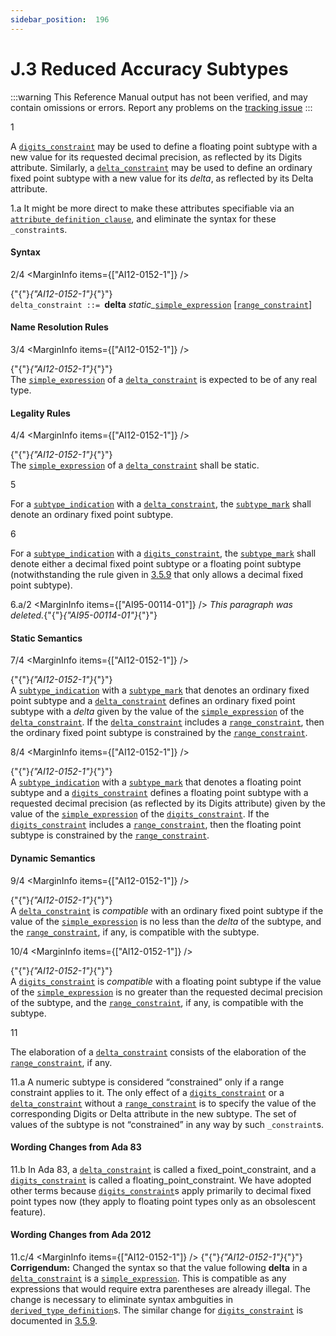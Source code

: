 ```yaml
---
sidebar_position:  196
---
```


# J.3 Reduced Accuracy Subtypes

:::warning
This Reference Manual output has not been verified,
and may contain omissions or errors.
Report any problems on the [tracking issue](https://github.com/ada-lang-io/ada-lang-io/issues/20)
:::


<MarginText>1</MarginText>
<p>A <code><a href="../AA-3/AA-3.5#S0050">digits_constraint</a></code> may be used to define a floating point subtype with a new value for its requested decimal precision, as reflected by its Digits attribute. Similarly, a <code><a href="../AA-J/AA-J.3#S0367">delta_constraint</a></code> may be used to define an ordinary fixed point subtype with a new value for its <em>delta</em>, as reflected by its Delta attribute. <br /></p>

<MarginText>1.a</MarginText>
<Admonition type="aarm" aarm="discussion" title="Discussion: ">
<strong></strong>It might be more direct to make these attributes specifiable via an <code><a href="../AA-13/AA-13.3#S0349">attribute_definition_clause</a></code>, and eliminate the syntax for these <code>_constraint</code>s. <br /></Admonition>


#### Syntax

<MarginText>2/4</MarginText>
<MarginInfo items={["AI12-0152-1"]} />

<CodeBlock>
{"{"}<em>{"AI12-0152-1"}</em>{"}"} <br /><code>delta_constraint</code><a id="S0367"></a><code> ::= </code><strong>delta</strong> <em>static_</em><code><a href="../AA-4/AA-4.4#S0138">simple_expression</a></code> [<code><a href="../AA-3/AA-3.5#S0036">range_constraint</a></code>]<br />

</CodeBlock>

#### Name Resolution Rules

<MarginText>3/4</MarginText>
<MarginInfo items={["AI12-0152-1"]} />
<p>{"{"}<em>{"AI12-0152-1"}</em>{"}"} <br />The <code><a href="../AA-4/AA-4.4#S0138">simple_expression</a></code> of a <code><a href="../AA-J/AA-J.3#S0367">delta_constraint</a></code> is expected to be of any real type. <br /></p>


#### Legality Rules

<MarginText>4/4</MarginText>
<MarginInfo items={["AI12-0152-1"]} />
<p>{"{"}<em>{"AI12-0152-1"}</em>{"}"} <br />The <code><a href="../AA-4/AA-4.4#S0138">simple_expression</a></code> of a <code><a href="../AA-J/AA-J.3#S0367">delta_constraint</a></code> shall be static.<br /></p>

<MarginText>5</MarginText>
<p>For a <code><a href="../AA-3/AA-3.2#S0027">subtype_indication</a></code> with a <code><a href="../AA-J/AA-J.3#S0367">delta_constraint</a></code>, the <code><a href="../AA-3/AA-3.2#S0028">subtype_mark</a></code> shall denote an ordinary fixed point subtype.<br /></p>

<MarginText>6</MarginText>
<p>For a <code><a href="../AA-3/AA-3.2#S0027">subtype_indication</a></code> with a <code><a href="../AA-3/AA-3.5#S0050">digits_constraint</a></code>, the <code><a href="../AA-3/AA-3.2#S0028">subtype_mark</a></code> shall denote either a decimal fixed point subtype or a floating point subtype (notwithstanding the rule given in <a href="../AA-3/AA-3.5#Subclause_3.5.9">3.5.9</a> that only allows a decimal fixed point subtype). <br /></p>

<MarginText>6.a/2</MarginText>
<MarginInfo items={["AI95-00114-01"]} />
<Admonition type="aarm" aarm="note" title="Note: ">
<em>This paragraph was deleted.</em>{"{"}<em>{"AI95-00114-01"}</em>{"}"} <br /></Admonition>


#### Static Semantics

<MarginText>7/4</MarginText>
<MarginInfo items={["AI12-0152-1"]} />
<p>{"{"}<em>{"AI12-0152-1"}</em>{"}"} <br />A <code><a href="../AA-3/AA-3.2#S0027">subtype_indication</a></code> with a <code><a href="../AA-3/AA-3.2#S0028">subtype_mark</a></code> that denotes an ordinary fixed point subtype and a <code><a href="../AA-J/AA-J.3#S0367">delta_constraint</a></code> defines an ordinary fixed point subtype with a <em>delta</em> given by the value of the <code><a href="../AA-4/AA-4.4#S0138">simple_expression</a></code> of the <code><a href="../AA-J/AA-J.3#S0367">delta_constraint</a></code>. If the <code><a href="../AA-J/AA-J.3#S0367">delta_constraint</a></code> includes a <code><a href="../AA-3/AA-3.5#S0036">range_constraint</a></code>, then the ordinary fixed point subtype is constrained by the <code><a href="../AA-3/AA-3.5#S0036">range_constraint</a></code>.<br /></p>

<MarginText>8/4</MarginText>
<MarginInfo items={["AI12-0152-1"]} />
<p>{"{"}<em>{"AI12-0152-1"}</em>{"}"} <br />A <code><a href="../AA-3/AA-3.2#S0027">subtype_indication</a></code> with a <code><a href="../AA-3/AA-3.2#S0028">subtype_mark</a></code> that denotes a floating point subtype and a <code><a href="../AA-3/AA-3.5#S0050">digits_constraint</a></code> defines a floating point subtype with a requested decimal precision (as reflected by its Digits attribute) given by the value of the <code><a href="../AA-4/AA-4.4#S0138">simple_expression</a></code> of the <code><a href="../AA-3/AA-3.5#S0050">digits_constraint</a></code>. If the <code><a href="../AA-3/AA-3.5#S0050">digits_constraint</a></code> includes a <code><a href="../AA-3/AA-3.5#S0036">range_constraint</a></code>, then the floating point subtype is constrained by the <code><a href="../AA-3/AA-3.5#S0036">range_constraint</a></code>. <br /></p>


#### Dynamic Semantics

<MarginText>9/4</MarginText>
<MarginInfo items={["AI12-0152-1"]} />
<p>{"{"}<em>{"AI12-0152-1"}</em>{"}"} <br />A <code><a href="../AA-J/AA-J.3#S0367">delta_constraint</a></code> is <em>compatible</em> with an ordinary fixed point subtype if the value of the <code><a href="../AA-4/AA-4.4#S0138">simple_expression</a></code> is no less than the <em>delta</em> of the subtype, and the <code><a href="../AA-3/AA-3.5#S0036">range_constraint</a></code>, if any, is compatible with the subtype.<br /></p>

<MarginText>10/4</MarginText>
<MarginInfo items={["AI12-0152-1"]} />
<p>{"{"}<em>{"AI12-0152-1"}</em>{"}"} <br />A <code><a href="../AA-3/AA-3.5#S0050">digits_constraint</a></code> is <em>compatible</em> with a floating point subtype if the value of the <code><a href="../AA-4/AA-4.4#S0138">simple_expression</a></code> is no greater than the requested decimal precision of the subtype, and the <code><a href="../AA-3/AA-3.5#S0036">range_constraint</a></code>, if any, is compatible with the subtype.<br /></p>

<MarginText>11</MarginText>
<p>The elaboration of a <code><a href="../AA-J/AA-J.3#S0367">delta_constraint</a></code> consists of the elaboration of the <code><a href="../AA-3/AA-3.5#S0036">range_constraint</a></code>, if any. <br /></p>

<MarginText>11.a</MarginText>
<Admonition type="aarm" aarm="reason" title="Reason: ">
<strong></strong>A numeric subtype is considered &ldquo;constrained&rdquo; only if a range constraint applies to it. The only effect of a <code><a href="../AA-3/AA-3.5#S0050">digits_constraint</a></code> or a <code><a href="../AA-J/AA-J.3#S0367">delta_constraint</a></code> without a <code><a href="../AA-3/AA-3.5#S0036">range_constraint</a></code> is to specify the value of the corresponding Digits or Delta attribute in the new subtype. The set of values of the subtype is not &ldquo;constrained&rdquo; in any way by such <code>_constraint</code>s. <br /></Admonition>


#### Wording Changes from Ada 83

<MarginText>11.b</MarginText>
<Admonition type="aarm" aarm="note" title="Note: ">
In Ada 83, a <code><a href="../AA-J/AA-J.3#S0367">delta_constraint</a></code> is called a fixed_point_constraint, and a <code><a href="../AA-3/AA-3.5#S0050">digits_constraint</a></code> is called a floating_point_constraint. We have adopted other terms because <code><a href="../AA-3/AA-3.5#S0050">digits_constraint</a></code>s apply primarily to decimal fixed point types now (they apply to floating point types only as an obsolescent feature). <br /></Admonition>


#### Wording Changes from Ada 2012

<MarginText>11.c/4</MarginText>
<MarginInfo items={["AI12-0152-1"]} />
<Admonition type="aarm" aarm="note" title="Note: ">
{"{"}<em>{"AI12-0152-1"}</em>{"}"} <strong><br />Corrigendum:</strong> Changed the syntax so that the value following <strong>delta</strong> in a <code><a href="../AA-J/AA-J.3#S0367">delta_constraint</a></code> is a <code><a href="../AA-4/AA-4.4#S0138">simple_expression</a></code>. This is compatible as any expressions that would require extra parentheses are already illegal. The change is necessary to eliminate syntax ambguities in <code><a href="../AA-3/AA-3.4#S0035">derived_type_definition</a></code>s. The similar change for <code><a href="../AA-3/AA-3.5#S0050">digits_constraint</a></code> is documented in <a href="../AA-3/AA-3.5#Subclause_3.5.9">3.5.9</a>. <br /></Admonition>

